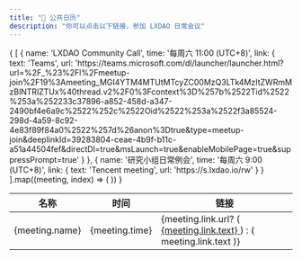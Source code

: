 ```yaml
---
title: "📅 公共日历"
description: "你可以点击以下链接，参加 LXDAO 日常会议"
---
```


<table style={{ width: '100%',textAlign:'left',tableLayout:'fixed' }}>
  <thead style={{ backgroundColor: '#c4c4c42e',width:'100%' }}>
    <tr>
      <th style={{padding:'10px',width:'20%'}}>名称</th>
      <th style={{padding:'10px',width:'20%'}}>时间</th>
      <th style={{padding:'10px',width:'10%'}}>链接</th>
    </tr>
  </thead>
  <tbody>
  {
    [
    {
        name: 'LXDAO Community Call',
        time: '每周六 11:00 (UTC+8)',
        link: {
            text: 'Teams',
            url: 'https://teams.microsoft.com/dl/launcher/launcher.html?url=%2F_%23%2Fl%2Fmeetup-join%2F19%3Ameeting_MGI4YTM4MTUtMTcyZC00MzQ3LTk4MzItZWRmMzBlNTRlZTUx%40thread.v2%2F0%3Fcontext%3D%257b%2522Tid%2522%253a%252233c37896-a852-458d-a347-2490bf4e6a9c%2522%252c%2522Oid%2522%253a%2522f3a85524-298d-4a59-8c92-4e83f89f84a0%2522%257d%26anon%3Dtrue&type=meetup-join&deeplinkId=39283804-ceae-4b9f-b11c-a51a44504fef&directDl=true&msLaunch=true&enableMobilePage=true&suppressPrompt=true'
        }
    },
    {
        name: '研究小组日常例会',
        time: '每周六 9:00 (UTC+8)',
        link: {
            text: 'Tencent meeting',
            url: 'https://s.lxdao.io/rw'
        }
    }
].map((meeting, index) => (
                    <tr key={index}>
                        <td style={{padding:'10px'}}>{meeting.name}</td>
                        <td style={{padding:'10px'}}>{meeting.time}</td>
                        <td style={{padding:'10px'}}>
                            {meeting.link.url? (
                                <a target="_blank" href={meeting.link.url} rel="noopener noreferrer">
                                    {meeting.link.text}
                                </a>
                            ) : (
                                meeting.link.text
                            )}
                        </td>
                    </tr>
                ))
  }
  </tbody>
</table>
